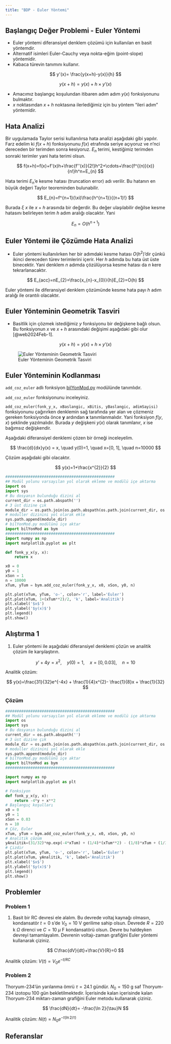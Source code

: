 ```yaml
---
title: "BDP - Euler Yöntemi"
---
```


## Başlangıç Değer Problemi - Euler Yöntemi

- Euler yöntemi diferansiyel denklem çözümü için kullanılan en basit yöntemdir.
- Alternatif isimleri Euler-Cauchy veya nokta-eğim (point-slope) yöntemidir.
- Kabaca türevin tanımını kullanır.

$$
y'(x)= \frac{y(x+h)-y(x)}{h}
$$

$$
y(x+h)=y(x)+h\times y'(x)
$$

- Amacımız başlangıç koşulundan itibaren adım adım $y(x)$ fonksiyonunu bulmaktır.
- $x$ noktasından $x+h$ noktasına ilerlediğimiz için bu yöntem "ileri adım" yöntemidir.

## Hata Analizi

Bir uygulamada Taylor serisi kullanılırsa hata analizi aşağıdaki gibi yapılır. Farz edelim ki $f(x+h)$ fonksiyonunu $f(x)$ etrafında seriye açıyoruz ve $n$'nci dereceden bir terimden sonra kesiyoruz. $E_{n}$ terimi, kestiğimiz terimden sonraki terimler yani hata terimi olsun.

$$
f(x+h)=f(x)+f'(x)h+\frac{f''(x)}{2!}h^2+\cdots+\frac{f^{(n)}(x)}{n!}h^n+E_{n}
$$

Hata terimi $E_{n}$'e kesme hatası (truncation error) adı verilir. Bu hatanın en büyük değeri Taylor teoreminden bulunabilir.

$$
E_{n}=f^{n+1}(\xi)\frac{h^{n+1}}{(n+1)!}
$$

Burada $\xi$ $x$ ile $x+h$ arasında bir değerdir. Bu değer ulaşılabilir değilse kesme hatasını belirleyen terim $h$ adım aralığı olacaktır. Yani 

$$
E_{n}=O(h^{n+1})
$$

## Euler Yöntemi ile Çözümde Hata Analizi

- Euler yöntemi kullanılırken her bir adımdaki kesme hatası $O(h^2)$'dir çünkü ikinci dereceden türev terimlerini içerir. Her $h$ adımda bu hata üst üste binecektir. Yani denklem $n$ adımda çözülüyorsa kesme hatası da $n$ kere tekrarlanacaktır.

$$
E_{acc}=nE_{2}=\frac{x_{n}-x_{0}}{h}E_{2}=O(h)
$$

Euler yöntemi ile diferansiyel denklem çözümünde kesme hata payı $h$ adım aralığı ile orantılı olacaktır.

## Euler Yönteminin Geometrik Tasviri

- Basitlik için çözmek istediğimiz $y$ fonksiyonu bir değişkene bağlı olsun. Bu fonksiyonun $x$ ve $x+h$ arasındaki değişimi aşağıdaki gibi olur [@web2024Feb-1].

$$
y(x+h)=y(x)+h\times y'(x)
$$

![Euler Yönteminin Geometrik Tasviri](https://tutorial.math.lamar.edu/classes/de/EulersMethod_Files/image001.png)

## Euler Yönteminin Kodlanması

`add_coz_euler` adlı fonksiyon [bilYonMod.py](/moduller/bilYonMod.py) modülünde tanımlıdır.

::: {.callout-note}
`add_coz_euler` fonksiyonunu inceleyiniz.
:::

::: {.callout-caution}
`add_coz_euler(fonk_y_x, xBaslangic, xBitis, yBaslangic, adimSayisi)` fonksiyonunu çağırırken denklemin sağ tarafında yer alan ve çözmeniz gereken fonksiyonda önce **y** ardından **x** tanımlanmalıdır. Yani fonksiyon $f(y,x)$ şeklinde yazılmalıdır. Burada $y$ değişkeni $y(x)$ olarak tanımlanır, $x$ ise bağımsız değişkendir.
:::

Aşağıdaki diferansiyel denklemi çözen bir örneği inceleyelim.

$$
\frac{d}{dx}y(x) = x, \quad y(0)=1, \quad x=[0, 1], \quad n=10000
$$

Çözüm aşağıdaki gibi olacaktır.

$$
y(x)=1+\frac{x^{2}}{2}
$$

```python
################################################
## Modül yolunu varsayılan yol olarak ekleme ve modülü içe aktarma
import os
import sys
# Bu dosyanın bulunduğu dizini al
current_dir = os.path.abspath('')
# 3 üst dizine çık
module_dir = os.path.join(os.path.abspath(os.path.join(current_dir, os.pardir, os.pardir, os.pardir)), 'moduller')
# moduller dizinini yol olarak ekle
sys.path.append(module_dir)
# bilYonMod.py modülünü içe aktar
import bilYonMod as bym
################################################
import numpy as np
import matplotlib.pyplot as plt

def fonk_y_x(y, x):
    return x

x0 = 0
y0 = 1
xSon = 1
n = 10000
xTum, yTum = bym.add_coz_euler(fonk_y_x, x0, xSon, y0, n)

plt.plot(xTum, yTum, 'o-', color='r', label='Euler')
plt.plot(xTum, 1+(xTum**2)/2, 'k', label='Analitik')
plt.xlabel('$x$')
plt.ylabel('$y(x)$')
plt.legend()
plt.show()
```

## Alıştırma 1

1. Euler yöntemi ile aşağıdaki diferansiyel denklemi çözün ve analitik çözüm ile karşılaştırın.

$$
y' + 4y = x^{2}, \quad y(0)=1, \quad x=[0, 0.03], \quad n=10
$$

Analitik çözüm: 

$$
y(x)=\frac{31}{32}e^{-4x} + \frac{1}{4}x^{2}- \frac{1}{8}x + \frac{1}{32}
$$

### Çözüm

```python
################################################
## Modül yolunu varsayılan yol olarak ekleme ve modülü içe aktarma
import os
import sys
# Bu dosyanın bulunduğu dizini al
current_dir = os.path.abspath('')
# 3 üst dizine çık
module_dir = os.path.join(os.path.abspath(os.path.join(current_dir, os.pardir, os.pardir, os.pardir)), 'moduller')
# moduller dizinini yol olarak ekle
sys.path.append(module_dir)
# bilYonMod.py modülünü içe aktar
import bilYonMod as bym
################################################

import numpy as np
import matplotlib.pyplot as plt

# Fonksiyon
def fonk_y_x(y, x):
    return -4*y + x**2
# Başlangıç koşulları
x0 = 0
y0 = 1
xSon = 0.03
n = 10
# Çöz, Euler
xTum, yTum = bym.add_coz_euler(fonk_y_x, x0, xSon, y0, n)
# Analitik çözüm
yAnalitik=(31/32)*np.exp(-4*xTum) + (1/4)*(xTum**2) - (1/8)*xTum + (1/32)
# Çizdir
plt.plot(xTum, yTum, 'o-', color='r', label='Euler')
plt.plot(xTum, yAnalitik, 'k', label='Analitik')
plt.xlabel('$x$')
plt.ylabel('$y(x)$')
plt.legend()
plt.show()
```

## Problemler

### Problem 1
1. Basit bir RC devresi ele alalım. Bu devrede voltaj kaynağı olmasın, kondansatör $t=0$ s'de $V_{0}=10$ V gerilime sahip olsun. Devrede $R=220$ k $\Omega$ direnci ve $C=10$ $\mu$ F kondansatörü olsun. Devre bu haldeyken devreyi tamamlayalım. Devrenin voltajı-zaman grafiğini Euler yöntemi kullanarak çiziniz.

$$
C\frac{dV}{dt}+\frac{V}{R}=0
$$

Analitik çözüm: $V(t) = V_{0}e^{-t/RC}$

### Problem 2

Thoryum-234'ün yarılanma ömrü $\tau=24.1$ gündür. $N_{0}=150$ g saf Thoryum-234 izotopu $100$ gün bekletilmektedir. İçerisinde kalan içerisinde kalan Thoryum-234 miktarı-zaman grafiğini Euler metodu kullanarak çiziniz. 

$$
\frac{dN}{dt}= -\frac{\ln 2}{\tau}N
$$

Analitik çözüm: $N(t) = N_{0}e^{-t(\ln 2/\tau)}$

## Referanslar

